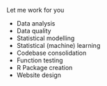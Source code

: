 
Let me work for you

- Data analysis
- Data quality
- Statistical modelling
- Statistical (machine) learning
- Codebase consolidation
- Function testing
- R Package creation
- Website design
